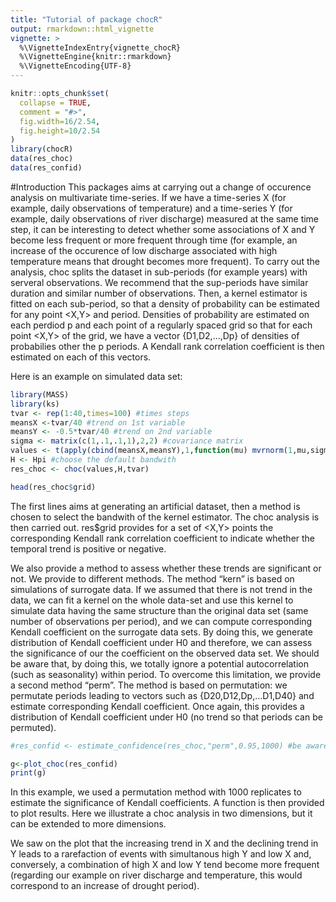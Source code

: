 ```yaml
---
title: "Tutorial of package chocR"
output: rmarkdown::html_vignette
vignette: >
  %\VignetteIndexEntry{vignette_chocR}
  %\VignetteEngine{knitr::rmarkdown}
  %\VignetteEncoding{UTF-8}
---
```


```r
knitr::opts_chunk$set(
  collapse = TRUE,
  comment = "#>",
  fig.width=16/2.54,
  fig.height=10/2.54
)
library(chocR)
data(res_choc)
data(res_confid)
```

#Introduction
This packages aims at carrying out a change of occurence analysis on multivariate time-series. If we have a time-series X (for example, daily observations of temperature) and a time-series Y (for example, daily observations of river discharge) measured at the same time step, it can be interesting to detect whether some associations of X and Y become less frequent or more frequent through time (for example, an increase of the occurence of low discharge associated with high temperature means that drought becomes more frequent). To carry out the analysis, choc splits the dataset in sub-periods (for example years) with serveral observations. We recommend that the sup-periods have similar duration and similar number of observations. Then, a kernel estimator is fitted on each sub-period, so that a density of probability can be estimated for any point <X,Y> and period. Densities of probability are estimated on each perdiod p and each point of a regularly spaced grid so that for each point <X,Y> of the grid, we have a vector {D1,D2,...,Dp} of densities of probabilies other the p periods. A Kendall rank correlation coefficient is then estimated on each of this vectors.

Here is an example on simulated data set:

```r
library(MASS)
library(ks)
tvar <- rep(1:40,times=100) #times steps
meansX <-tvar/40 #trend on 1st variable
meansY <- -0.5*tvar/40 #trend on 2nd variable
sigma <- matrix(c(1,.1,.1,1),2,2) #covariance matrix
values <- t(apply(cbind(meansX,meansY),1,function(mu) mvrnorm(1,mu,sigma))) #generate the values
H <- Hpi #choose the default bandwith
res_choc <- choc(values,H,tvar)
```
```r
head(res_choc$grid)
```

The first lines aims at generating an artificial dataset, then a method is chosen to select the bandwith of the kernel estimator. The choc analysis is then carried out. res$grid provides for a set of <X,Y> points the corresponding Kendall rank correlation coefficient to indicate whether the temporal trend is positive or negative.

We also provide a method to assess whether these trends are significant or not. We provide to different methods. The method "kern" is based on simulations of surrogate data. If we assumed that there is not trend in the data, we can fit a kernel on the whole data-set and use this kernel to simulate data having the same structure than the original data set (same number of observations per period), and we can compute corresponding Kendall coefficient on the surrogate data sets. By doing this, we generate distribution of Kendall coefficient under H0 and therefore, we can assess the significance of our the coefficient on the observed data set. We should be aware that, by doing this, we totally ignore a potential autocorrelation (such as seasonality) within period.
To overcome this limitation, we provide a second method "perm". The method is based on permutation: we permutate periods leading to vectors such as {D20,D12,Dp,...D1,D40} and estimate corresponding Kendall coefficient. Once again, this provides a distribution of Kendall coefficient under H0 (no trend so that periods can be permuted).


```r
#res_confid <- estimate_confidence(res_choc,"perm",0.95,1000) #be aware that this make take several hours
```
```r
g<-plot_choc(res_confid)
print(g)
```

In this example, we used a permutation method with 1000 replicates to estimate the significance of Kendall coefficients. A function is then provided to plot results. Here we illustrate a choc analysis in two dimensions, but it can be extended to more dimensions.

We saw on the plot that the increasing trend in X and the declining trend in Y leads to a rarefaction of events with simultanous high Y and low X and, conversely, a combination of high X and low Y tend become more frequent (regarding our example on river discharge and temperature, this would correspond to an increase of drought period).
